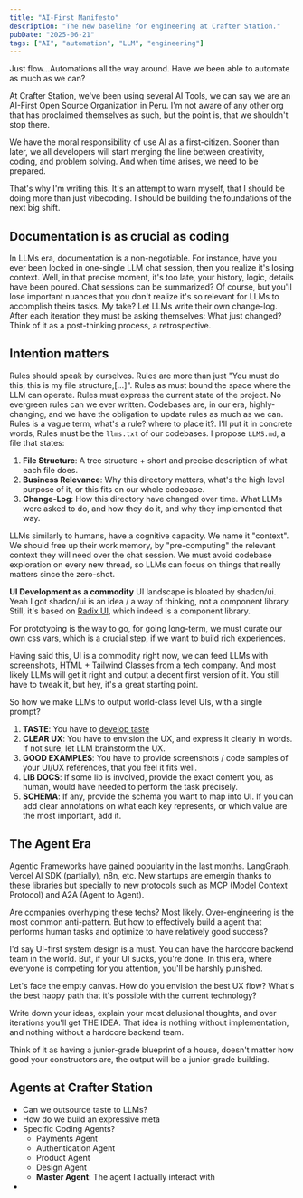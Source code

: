 ```yaml
---
title: "AI-First Manifesto"
description: "The new baseline for engineering at Crafter Station."
pubDate: "2025-06-21"
tags: ["AI", "automation", "LLM", "engineering"]
---
```


Just flow...Automations all the way around. Have we been able to automate as much as we can?

At Crafter Station, we've been using several AI Tools, we can say we are an AI-First Open Source Organization in Peru. I'm not aware of any other org that has proclaimed themselves as such, but the point is, that we shouldn't stop there.

We have the moral responsibility of use AI as a first-citizen.
Sooner than later, we all developers will start merging the line between creativity, coding, and problem solving. And when time arises, we need to be prepared.

That's why I'm writing this. It's an attempt to warn myself, that I should be doing more than just vibecoding. I should be building the foundations of the next big shift.

## Documentation is as crucial as coding

In LLMs era, documentation is a non-negotiable. For instance, have you ever been locked in one-single LLM chat session, then you realize it's losing context. Well, in that precise moment, it's too late, your history, logic, details have been poured.
Chat sessions can be summarized? Of course, but you'll lose important nuances that you don't realize it's so relevant for LLMs to accomplish theirs tasks.
My take? Let LLMs write their own change-log. After each iteration they must be asking themselves: What just changed?
Think of it as a post-thinking process, a retrospective.

## Intention matters

Rules should speak by ourselves. Rules are more than just "You must do this, this is my file structure,[...]".
Rules as must bound the space where the LLM can operate.
Rules must express the current state of the project. No evergreen rules can we ever written. Codebases are, in our era, highly-changing, and we have the obligation to update rules as much as we can.
Rules is a vague term, what's a rule? where to place it?. I'll put it in concrete words, Rules must be the `llms.txt` of our codebases. I propose `LLMS.md`, a file that states:

1. **File Structure**: A tree structure + short and precise description of what each file does.
2. **Business Relevance**: Why this directory matters, what's the high level purpose of it, or this fits on our whole codebase.
3. **Change-Log**: How this directory have changed over time. What LLMs were asked to do, and how they do it, and why they implemented that way.

LLMs similarly to humans, have a cognitive capacity. We name it "context". We should free up their work memory, by "pre-computing" the relevant context they will need over the chat session. We must avoid codebase exploration on every new thread, so LLMs can focus on things that really matters since the zero-shot.

**UI Development as a commodity**
UI landscape is bloated by shadcn/ui. Yeah I got shadcn/ui is an idea / a way of thinking, not a component library. Still, it's based on [Radix UI](https://www.radix-ui.com/), which indeed is a component library.

For prototyping is the way to go, for going long-term, we must curate our own css vars, which is a crucial step, if we want to build rich experiences.

Having said this, UI is a commodity right now, we can feed LLMs with screenshots, HTML + Tailwind Classes from a tech company. And most likely LLMs will get it right and output a decent first version of it. You still have to tweak it, but hey, it's a great starting point.

So how we make LLMs to output world-class level UIs, with a single prompt?

1. **TASTE**: You have to [develop taste](https://emilkowal.ski/ui/developing-taste)
2. **CLEAR UX**: You have to envision the UX, and express it clearly in words. If not sure, let LLM brainstorm the UX.
3. **GOOD EXAMPLES**: You have to provide screenshots / code samples of your UI/UX references, that you feel it fits well.
4. **LIB DOCS**: If some lib is involved, provide the exact content you, as human, would have needed to perform the task precisely.
5. **SCHEMA**: If any, provide the schema you want to map into UI. If you can add clear annotations on what each key represents, or which value are the most important, add it.

## The Agent Era

Agentic Frameworks have gained popularity in the last months. LangGraph, Vercel AI SDK (partially), n8n, etc.
New startups are emergin thanks to these libraries but specially to new protocols such as MCP (Model Context Protocol) and A2A (Agent to Agent).

Are companies overhyping these techs? Most likely. Over-engineering is the most common anti-pattern. But how to effectively build a agent that performs human tasks and optimize to have relatively good success?

I'd say UI-first system design is a must. You can have the hardcore backend team in the world. But, if your UI sucks, you're done. In this era, where everyone is competing for you attention, you'll be harshly punished.

Let's face the empty canvas. How do you envision the best UX flow? What's the best happy path that it's possible with the current technology?

Write down your ideas, explain your most delusional thoughts, and over iterations you'll get THE IDEA. That idea is nothing without implementation, and nothing without a hardcore backend team.

Think of it as having a junior-grade blueprint of a house, doesn't matter how good your constructors are, the output will be a junior-grade building.

## Agents at Crafter Station

- Can we outsource taste to LLMs?
- How do we build an expressive meta
- Specific Coding Agents?
  - Payments Agent
  - Authentication Agent
  - Product Agent
  - Design Agent
  - **Master Agent**: The agent I actually interact with
-
